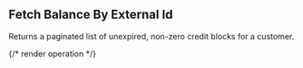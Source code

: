 ## Fetch Balance By External Id

Returns a paginated list of unexpired, non-zero credit blocks for a customer.

{/* render operation */}
